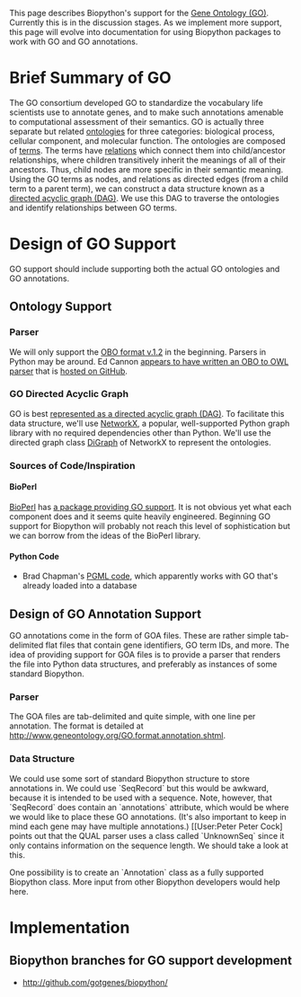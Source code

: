 This page describes Biopython's support for the [http://www.geneontology.org/ Gene Ontology (GO)]. Currently this is in the discussion stages. As we implement more support, this page will evolve into documentation for using Biopython packages to work with GO and GO annotations.

= Brief Summary of GO =

The GO consortium developed GO to standardize the vocabulary life scientists use to annotate genes, and to make such annotations amenable to computational assessment of their semantics. GO is actually three separate but related [http://www.geneontology.org/GO.ontology.structure.shtml#ontology ontologies] for three categories: biological process, cellular component, and molecular function. The ontologies are composed of [http://www.geneontology.org/GO.ontology.structure.shtml#term terms]. The terms have [http://www.geneontology.org/GO.ontology.relations.shtml relations] which connect them into child/ancestor relationships, where children transitively inherit the meanings of all of their ancestors. Thus, child nodes are more specific in their semantic meaning. Using the GO terms as nodes, and relations as directed edges (from a child term to a parent term), we can construct a data structure known as a [http://en.wikipedia.org/wiki/Directed_acyclic_graph directed acyclic graph (DAG)]. We use this DAG to traverse the ontologies and identify relationships between GO terms.

= Design of GO Support =

GO support should include supporting both the actual GO ontologies and GO annotations.

== Ontology Support ==

=== Parser ===

We will only support the [http://www.geneontology.org/GO.format.obo-1_2.shtml OBO format v.1.2] in the beginning. Parsers in Python may be around. Ed Cannon [http://lists.open-bio.org/pipermail/biopython-dev/2009-August/006701.html appears to have written an OBO to OWL parser] that is [http://github.com/eoc21/biopython/tree/eoc21Branch/ hosted on GitHub].

=== GO Directed Acyclic Graph ===

GO is best [http://www.geneontology.org/GO.ontology.structure.shtml#go-as-a-graph represented as a directed acyclic graph (DAG)]. To facilitate this data structure, we'll use [http://networkx.lanl.gov/ NetworkX], a popular, well-supported Python graph library with no required dependencies other than Python. We'll use the directed graph class [http://networkx.lanl.gov/reference/classes.digraph.html DiGraph] of NetworkX to represent the ontologies.

=== Sources of Code/Inspiration ===

==== BioPerl ====

[http://bioperl.org/ BioPerl] has [http://doc.bioperl.org/bioperl-live/Bio/Ontology/toc.html a package providing GO support]. It is not obvious yet what each component does and it seems quite heavily engineered. Beginning GO support for Biopython will probably not reach this level of sophistication but we can borrow from the ideas of the BioPerl library.

==== Python Code ====

* Brad Chapman's [http://bioinformatics.org/cgi-bin/cvsweb.cgi/biopy-pgml/Bio/PGML/GO/ PGML code], which apparently works with GO that's already loaded into a database

== Design of GO Annotation Support ==

GO annotations come in the form of GOA files. These are rather simple tab-delimited flat files that contain gene identifiers, GO term IDs, and more. The idea of providing support for GOA files is to provide a parser that renders the file into Python data structures, and preferably as instances of some standard Biopython.

=== Parser ===

The GOA files are tab-delimited and quite simple, with one line per annotation. The format is detailed at http://www.geneontology.org/GO.format.annotation.shtml.

=== Data Structure ===

We could use some sort of standard Biopython structure to store annotations in. We could use `SeqRecord` but this would be awkward, because it is intended to be used with a sequence. Note, however, that `SeqRecord` does contain an `annotations` attribute, which would be where we would like to place these GO annotations. (It's also important to keep in mind each gene may have multiple annotations.)  [[User:Peter Peter Cock] points out that the QUAL parser uses a class called `UnknownSeq` since it only contains information on the sequence length. We should take a look at this.

One possibility is to create an `Annotation` class as a fully supported Biopython class. More input from other Biopython developers would help here.

= Implementation =

== Biopython branches for GO support development ==

* http://github.com/gotgenes/biopython/
